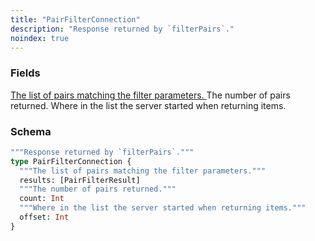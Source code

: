```yaml
---
title: "PairFilterConnection"
description: "Response returned by `filterPairs`."
noindex: true
---
```


### Fields

<a href="/api-reference/types/pairfilterresult">
  <ResponseField name="results" type="[PairFilterResult]">
    The list of pairs matching the filter parameters.
  </ResponseField>
</a>

<ResponseField name="count" type="Int">
  The number of pairs returned.
</ResponseField>

<ResponseField name="offset" type="Int">
  Where in the list the server started when returning items.
</ResponseField>

### Schema


```graphql 
"""Response returned by `filterPairs`."""
type PairFilterConnection {
  """The list of pairs matching the filter parameters."""
  results: [PairFilterResult]
  """The number of pairs returned."""
  count: Int
  """Where in the list the server started when returning items."""
  offset: Int
}
```
